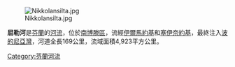 [[Image:Nikkolansilta.jpg|right]]

'''屈勒河'''是[[芬蘭|芬蘭]]的[[河流|河流]]，位於[[南博滕區|南博滕區]]，流經[[伊爾馬約基|伊爾馬約基]]和[[塞伊奈約基|塞伊奈約基]]，最終注入[[波的尼亞灣|波的尼亞灣]]，河道全長169公里，流域面積4,923平方公里。

{{coord|63|13|N|21|46|E|display=title|region:FI_type:river_source:GNS-enwiki}}

{{Finland-geo-stub}}
[[Category:芬蘭河流|Category:芬蘭河流]]